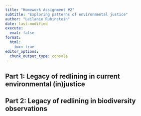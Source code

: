 ```yaml
---
title: "Homework Assignment #2"
subtitle: "Exploring patterns of environmental justice"
author: "Leilanie Rubinstein"
date: last-modified
execute: 
  eval: false
format:
  html:
    toc: true
editor_options: 
  chunk_output_type: console
---
```


## Part 1: Legacy of redlining in current environmental (in)justice


## Part 2: Legacy of redlining in biodiversity observations


